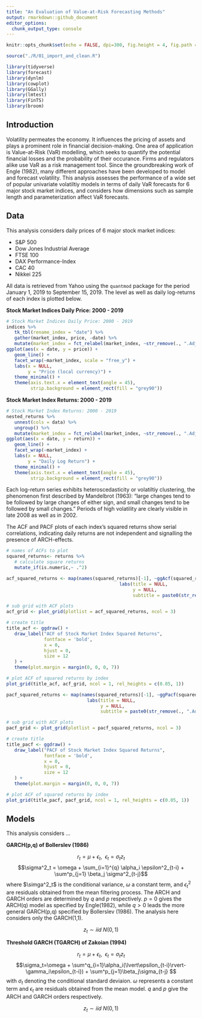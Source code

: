 ```yaml
---
title: "An Evaluation of Value-at-Risk Forecasting Methods"
output: rmarkdown::github_document
editor_options: 
  chunk_output_type: console
---
```


```r
knitr::opts_chunk$set(echo = FALSE, dpi=300, fig.height = 4, fig.path = "plots/README/README-")

source("./R/01_import_and_clean.R")

library(tidyverse)
library(forecast)
library(dynlm)
library(cowplot)
library(GGally)
library(lmtest)
library(FinTS)
library(broom)

```

## Introduction 

Volatility permeates the economy. It influences the pricing of assets and plays a prominent role in financial decision-making. One area of application is Value-at-Risk (VaR) modelling, which seeks to quantify the potential financial losses and the probability of their occurance. Firms and regulators alike use VaR as a risk management tool. Since the groundbreaking work of Engle (1982), many different approaches have been developed to model and forecast volatility. This analysis assesses the performance of a wide set of popular univariate volatiltiy models in terms of daily VaR forecasts for 6 major stock market indices, and considers how dimensions such as sample length and parameterization affect VaR forecasts. 

## Data

This analysis considers daily prices of 6 major stock market indices:

   * S&P 500
   * Dow Jones Industrial Average
   * FTSE 100
   * DAX Performance-Index
   * CAC 40
   * Nikkei 225
   
All data is retrieved from Yahoo using the `quantmod` package for the period January 1, 2019 to September 15, 2019. The level as well as daily log-returns of each index is plotted below.
   
**Stock Market Indices Daily Price: 2000 - 2019**
```r
# Stock Market Indices Daily Price: 2000 - 2019
indices %>% 
   tk_tbl(rename_index = "date") %>% 
   gather(market_index, price, -date) %>% 
   mutate(market_index = fct_relabel(market_index, ~str_remove(., ".Adjusted"))) %>% 
ggplot(aes(x = date, y = price)) +
   geom_line() +
   facet_wrap(~market_index, scale = "free_y") +
   labs(x = NULL,
        y = "Price (local currency)") +
   theme_minimal() +
   theme(axis.text.x = element_text(angle = 45),
         strip.background = element_rect(fill = "grey90"))
```

**Stock Market Index Returns: 2000 - 2019**
``` r
# Stock Market Index Returns: 2000 - 2019
nested_returns %>% 
   unnest(cols = data) %>% 
   ungroup() %>% 
   mutate(market_index = fct_relabel(market_index, ~str_remove(., ".Adjusted"))) %>% 
ggplot(aes(x = date, y = return)) +
   geom_line() +
   facet_wrap(~market_index) +
   labs(x = NULL,
        y = "Daily Log Return") +
   theme_minimal() +
   theme(axis.text.x = element_text(angle = 45),
         strip.background = element_rect(fill = "grey90"))
```

Each log-return series exhibits heteroscedasticity or volatiltiy clustering, the phenomenon first described by Mandelbrot (1963): "large changes tend to be followed by large changes of either sign, and small changes tend to be followed by small changes." Periods of high volatility are clearly visible in late 2008 as well as in 2002.

The ACF and PACF plots of each index's squared returns show serial correlations, indicating daily returns are not independent and signalling the presence of ARCH-effects.

```r
# names of ACFs to plot
squared_returns<- returns %>% 
   # calculate square returns
   mutate_if(is.numeric,~ .^2)

acf_squared_returns <- map(names(squared_returns)[-1], ~ggAcf(squared_returns[[.]], lag.max = 50) + 
                                          labs(title = NULL,
                                               y = NULL,
                                               subtitle = paste0(str_remove(., ".Adjusted"), " squared returns")))

# sub grid with ACF plots
acf_grid <- plot_grid(plotlist = acf_squared_returns, ncol = 3)

# create title 
title_acf <- ggdraw() + 
   draw_label("ACF of Stock Market Index Squared Returns",
              fontface = 'bold',
              x = 0,
              hjust = 0,
              size = 12
   ) +
   theme(plot.margin = margin(0, 0, 0, 7))
```

```r
# plot ACF of squared returns by index
plot_grid(title_acf, acf_grid, ncol = 1, rel_heights = c(0.05, 1))
```

```r
pacf_squared_returns <- map(names(squared_returns)[-1], ~ggPacf(squared_returns[[.]], lag.max = 50) + 
                              labs(title = NULL,
                                   y = NULL,
                                   subtitle = paste0(str_remove(., ".Adjusted"), " squared returns")))

# sub grid with ACF plots
pacf_grid <- plot_grid(plotlist = pacf_squared_returns, ncol = 3)

# create title 
title_pacf <- ggdraw() + 
   draw_label("PACF of Stock Market Index Squared Returns",
              fontface = 'bold',
              x = 0,
              hjust = 0,
              size = 12
   ) +
   theme(plot.margin = margin(0, 0, 0, 7))
```

```r
# plot ACF of squared returns by index
plot_grid(title_pacf, pacf_grid, ncol = 1, rel_heights = c(0.05, 1))
```

## Models

This analysis considers ...

**GARCH(p,q) of Bollerslev (1986)**

$$r_t = \mu + \epsilon_t ,\ \ \epsilon_t = \sigma_tz_t$$
$$\sigma^2_t = \omega + \sum_{i=1}^{q} \alpha_i \epsilon^2_{t-i} + \sum^p_{j=1} \beta_j \sigma^2_{t-j}$$
where $\simga^2_t$ is the conditional variance, $\omega$ a constant term, and $\epsilon^2_t$ are residuals obtained from the mean filtering process. The ARCH and GARCH orders are determined by $q$ and $p$ respectively. $p = 0$ gives the ARCH(q) model as specified by Engle(1982), while $q > 0$ leads the more general GARCH(p,q) specified by Bollerslev (1986). The analysis here considers only the GARCH(1,1). 

$$z_t \sim iid \ N(0,1)$$

**Threshold GARCH (TGARCH) of Zakoian (1994)**

$$r_t = \mu + \epsilon_t ,\ \ \epsilon_t = \sigma_tz_t$$
$$\sigma_t=\omega + \sum^q_{i=1}\alpha_i(\lvert\epsilon_{t-i}\rvert-\gamma_i\epsilon_{t-i}) + \sum^p_{j=1}\beta_j\sigma_{t-j}  $$
with $\sigma_t$ denoting the conditional standard deviaion. $\omega$ represents a constant term and $\epsilon_t$ are residuals obtained from the mean model. $q$ and $p$ give the ARCH and GARCH orders respectively. 

$$z_t \sim iid \ N(0,1)$$





   
   
   
   
   
   
   
   
   
   
   